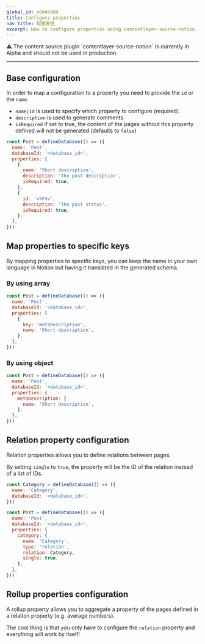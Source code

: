 ```yaml
---
global_id: e0d46d0d
title: Configure properties
nav_title: 配置属性
excerpt: How to configure properties using contentlayer-source-notion.
---
```


<div className="rounded-md border border-yellow-100 bg-yellow-50 px-6 dark:border-orange-500/50 dark:bg-orange-500/20">
  ⚠ The content source plugin `contentlayer-source-notion` is currently in Alpha and should not be used in production.
</div>

---

## Base configuration

In order to map a configuration to a property you need to provide the `id` or the `name`.

- `name|id` is used to specify which property to configure (required).
- `description` is used to generate comments
- `isRequired` if set to true, the content of the pages without this property defined will not be generated (defaults to `false`)

```js
const Post = defineDatabase(() => ({
  name: 'Post',
  databaseId: '<database_id>',
  properties: [
    {
      name: 'Short description',
      description: 'The post description',
      isRequired: true,
    },
    {
      id: 'x%Fdv',
      description: 'The post status',
      isRequired: true,
    },
  ],
}))
```

## Map properties to specific keys

By mapping properties to specific keys, you can keep the name in your own language in Notion but having it translated in the generated schema.

### By using array

```js
const Post = defineDatabase(() => ({
  name: 'Post',
  databaseId: '<database_id>',
  properties: [
    {
      key: 'metaDescription',
      name: 'Short description',
    },
  ],
}))
```

### By using object

```js
const Post = defineDatabase(() => ({
  name: 'Post',
  databaseId: '<database_id>',
  properties: {
    metaDescription: {
      name: 'Short description',
    },
  },
}))
```

## Relation property configuration

Relation properties allows you to define relations between pages.

By setting `single` to `true`, the property will be the ID of the relation instead of a list of IDs.

```js
const Category = defineDatabase(() => ({
  name: 'Category',
  databaseId: '<database_id>',
}))

const Post = defineDatabase(() => ({
  name: 'Post',
  databaseId: '<database_id>',
  properties: {
    category: {
      name: 'Category',
      type: 'relation',
      relation: Category,
      single: true,
    },
  },
}))
```

## Rollup properties configuration

A rollup property allows you to aggregate a property of the pages defined in a relation property (e.g. average numbers).

The cool thing is that you only have to configure the `relation` property and everything will work by itself!
